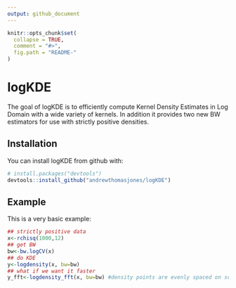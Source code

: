 ```yaml
---
output: github_document
---
```


<!-- README.md is generated from README.Rmd. Please edit that file -->

```r
knitr::opts_chunk$set(
  collapse = TRUE,
  comment = "#>",
  fig.path = "README-"
)
```

# logKDE

The goal of logKDE is to efficiently compute Kernel Density Estimates in Log Domain with a wide variety of kernels. In addition it provides two new BW estimators for use with strictly positive densities.

## Installation

You can install logKDE from github with:

```r
# install.packages("devtools")
devtools::install_github("andrewthomasjones/logKDE")
```

## Example

This is a very basic example:

```r
## strictly positive data
x<-rchisq(1000,12)
## get BW
bw<-bw.logCV(x)
## do KDE
y<-logdensity(x, bw=bw)
## what if we want it faster
y_fft<-logdensity_fft(x, bw=bw) #density points are evenly spaced on scale
```
